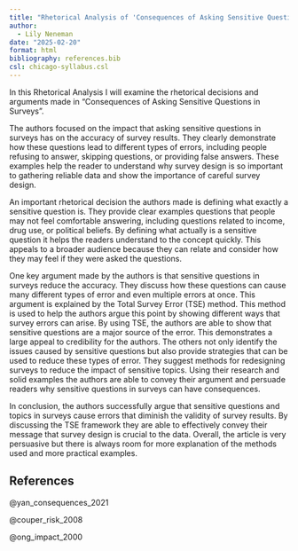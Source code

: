 ```yaml
---
title: "Rhetorical Analysis of 'Consequences of Asking Sensitive Questions in Surveys'"
author:
  - Lily Neneman
date: "2025-02-20"
format: html
bibliography: references.bib
csl: chicago-syllabus.csl
---
```


In this Rhetorical Analysis I will examine the rhetorical decisions and arguments made in "Consequences of Asking Sensitive Questions in Surveys".

The authors focused on the impact that asking sensitive questions in surveys has on the accuracy of survey results. They clearly demonstrate how these questions lead to different types of errors, including people refusing to answer, skipping questions, or providing false answers. These examples help the reader to understand why survey design is so important to gathering reliable data and show the importance of careful survey design.

An important rhetorical decision the authors made is defining what exactly a sensitive question is. They provide clear examples questions that people may not feel comfortable answering, including questions related to income, drug use, or political beliefs. By defining what actually is a sensitive question it helps the readers understand to the concept quickly. This appeals to a broader audience because they can relate and consider how they may feel if they were asked the questions.

One key argument made by the authors is that sensitive questions in surveys reduce the accuracy. They discuss how these questions can cause many different types of error and even multiple errors at once. This argument is explained by the Total Survey Error (TSE) method. This method is used to help the authors argue this point by showing different ways that survey errors can arise. By using TSE, the authors are able to show that sensitive questions are a major source of the error. This demonstrates a large appeal to credibility for the authors. The others not only identify the issues caused by sensitive questions but also provide strategies that can be used to reduce these types of error. They suggest methods for redesigning surveys to reduce the impact of sensitive topics. Using their research and solid examples the authors are able to convey their argument and persuade readers why sensitive questions in surveys can have consequences.

In conclusion, the authors successfully argue that sensitive questions and topics in surveys cause errors that diminish the validity of survey results. By discussing the TSE framework they are able to effectively convey their message that survey design is crucial to the data. Overall, the article is very persuasive but there is always room for more explanation of the methods used and more practical examples.

## References 

@yan_consequences_2021

@couper_risk_2008

@ong_impact_2000
